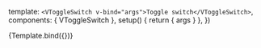 

<Meta
  title="Components/VToggleSwitch"
  component={VToggleSwitch}
  decorators={[WithScreenshotArea]}
/>

  template: `<VToggleSwitch v-bind="args">Toggle switch</VToggleSwitch>`,
  components: { VToggleSwitch },
  setup() {
    return { args }
  },
})

<Canvas>
  <Story name="Default">{Template.bind({})}</Story>
</Canvas>
